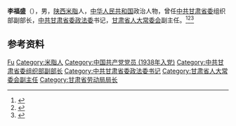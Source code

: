 '''李福盛'''（{{bd|1923年|10月|2016年|2月9日|}}），男，[[陕西|陕西]][[米脂|米脂]]人，[[中华人民共和国|中华人民共和国]]政治人物，曾任[[中共甘肃省委|中共甘肃省委]]组织部副部长，[[中共甘肃省委政法委|中共甘肃省委政法委]]书记，[[甘肃省人大常委会|甘肃省人大常委会]]副主任。<ref>{{Cite web|title=榆林公安历史人物|url=http://gaj.yl.gov.cn/18058.html|accessdate=2020-07-19|work=榆林市公安局|archiveurl=https://web.archive.org/web/20200719040020/http://gaj.yl.gov.cn/18058.html|archivedate=2020-07-19}}</ref><ref>{{Cite book|title=甘肃大辞典|author=郭方忠, 张克复, 吕靖华主编|publisher=甘肃文化出版社|year=2000|isbn=|location=兰州|pages=}}</ref><ref>{{Cite book|title=中华人民共和国职官志|author=何虎生, 李耀东, 向常福主编|publisher=中国社会出版社|year=2003|isbn=9787800883934|location=北京|pages=}}</ref>

== 参考资料 ==
{{reflist}}

{{中国人物小作品}}

{{Authority control}}
{{DEFAULTSORT:Li李}}
[[Category:李姓|Fu]]
[[Category:米脂人|Category:米脂人]]
[[Category:中国共产党党员_(1938年入党)|Category:中国共产党党员 (1938年入党)]]
[[Category:中共甘肃省委组织部副部长|Category:中共甘肃省委组织部副部长]]
[[Category:中共甘肃省委政法委书记|Category:中共甘肃省委政法委书记]]
[[Category:甘肃省人大常委会副主任|Category:甘肃省人大常委会副主任]]
[[Category:甘肃省劳动局局长|Category:甘肃省劳动局局长]]